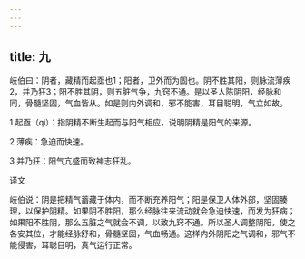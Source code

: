 ```yaml
---
---
---
```

title: 九
---




岐伯曰：阴者，藏精而起亟也1；阳者，卫外而为固也。阴不胜其阳，则脉流薄疾2，并乃狂3；阳不胜其阴，则五脏气争，九窍不通。是以圣人陈阴阳，经脉和同，骨髓坚固，气血皆从。如是则内外调和，邪不能害，耳目聪明，气立如故。

1 起亟（qì）：指阴精不断生起而与阳气相应，说明阴精是阳气的来源。

2 薄疾：急迫而快速。

3 并乃狂：阳气亢盛而致神志狂乱。

译文

岐伯说：阴是把精气蓄藏于体内，而不断充养阳气；阳是保卫人体外部，坚固腠理，以保护阴精。如果阴不胜阳，那么经脉往来流动就会急迫快速，而发为狂病；如果阳不胜阴，那么五脏之气就会不调，以致九窍不通。所以圣人调整阴阳，使之各安其位，才能经脉舒和，骨髓坚固，气血畅通。这样内外阴阳之气调和，邪气不能侵害，耳聪目明，真气运行正常。
